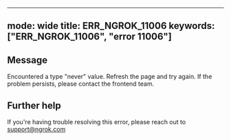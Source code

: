 
---
mode: wide
title: ERR_NGROK_11006
keywords: ["ERR_NGROK_11006", "error 11006"]
---

## Message
Encountered a type "never" value. Refresh the page and try again. If the problem persists, please contact the frontend team.




## Further help
If you're having trouble resolving this error, please reach out to [support@ngrok.com](mailto:support@ngrok.com?subject=Help%20with%20ERR_NGROK_11006)


